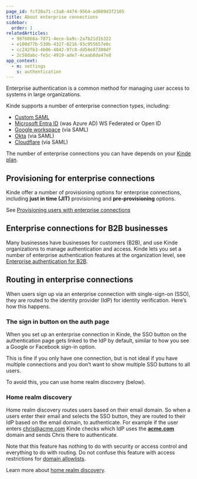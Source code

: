 ```yaml
---
page_id: fcf28a71-c3a8-4474-9564-ad089d3f2105
title: About enterprise connections
sidebar:
  order: 1
relatedArticles:
  - 98f6868a-7871-4ece-ba9c-2a7b21d1b322
  - e100d77b-530b-4327-8216-93c955657e0c
  - cc242fb3-4b06-4842-97c8-dd58e87308df
  - 2c58dabc-fe5c-4919-ade7-4caab8da47e8
app_context:
  - m: settings
    s: authentication
---
```


Enterprise authentication is a common method for managing user access to systems in large organizations.

Kinde supports a number of enterprise connection types, including:

- [Custom SAML](/authenticate/enterprise-connections/custom-saml/)
- [Microsoft Entra ID](/authenticate/enterprise-connections/azure/) (was Azure AD) WS Federated or Open ID
- [Google workspace](/authenticate/enterprise-connections/custom-saml-google-workspace/) (via SAML)
- [Okta](/authenticate/enterprise-connections/okta-saml-connection/) (via SAML)
- [Cloudflare](/authenticate/enterprise-connections/cloudflare-saml/) (via SAML)

<Aside type="upgrade">

The number of enterprise connections you can have depends on your [Kinde plan](https://kinde.com/pricing/).

</Aside>

## Provisioning for enterprise connections

Kinde offer a number of provisioning options for enterprise connections, including **just in time (JIT)** provisioning and **pre-provisioning** options. 

See [Provisioning users with enterprise connections](/authenticate/enterprise-connections/provision-users-enterprise/)

## Enterprise connections for B2B businesses

Many businesses have businesses for customers (B2B), and use Kinde organizations to manage authentication and access. Kinde lets you set a number of enterprise authentication features at the organization level, see [Enterprise authentication for B2B](/authenticate/enterprise-connections/enterprise-connections-b2b/).

## Routing in enterprise connections

When users sign up via an enterprise connection with single-sign-on (SSO), they are routed to the identity provider (IdP) for identity verification. Here’s how this happens.

### The sign in button on the auth page

When you set up an enterprise connection in Kinde, the SSO button on the authentication page gets linked to the IdP by default, similar to how you see a Google or Facebook sign-in option. 

This is fine if you only have one connection, but is not ideal if you have multiple connections and you don’t want to show multiple SSO buttons to all users.

To avoid this, you can use home realm discovery (below). 

### Home realm discovery

Home realm discovery routes users based on their email domain. So when a users enter their email and selects the SSO button, they are routed to their IdP based on the email domain, to authenticate. For example if the user enters [chris@acme.com](mailto:chris@acme.com) Kinde checks which IdP uses the [**acme.com**](http://acme.com/) domain and sends Chris there to authenticate.

Note that this feature has nothing to do with security or access control and everything to do with routing. Do not confuse this feature with access restrictions for [domain allowlists](/authenticate/enterprise-connections/enterprise-connections-b2b/#restrict-org-access-via-connections).

Learn more about [home realm discovery](/authenticate/enterprise-connections/home-realm-discovery/).
